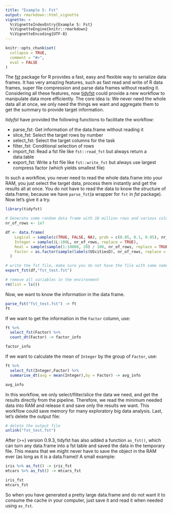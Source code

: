 ---
title: "Example 5: Fst"
output: rmarkdown::html_vignette
vignette: >
  %\VignetteIndexEntry{Example 5: Fst}
  %\VignetteEngine{knitr::rmarkdown}
  %\VignetteEncoding{UTF-8}
---

```{r, include = FALSE}
knitr::opts_chunk$set(
  collapse = TRUE,
  comment = "#>",
  eval = FALSE
)
```
 
 The [fst](https://github.com/fstpackage/fst) package for R provides a fast, easy and flexible way to serialize data frames. It has very amazing features, such as fast read and write of R data frames, super file compression and parse data frames without reading it. Considering all these features, now [tidyfst](https://github.com/hope-data-science/tidyfst) could provide a new workflow to manipulate data more efficiently. The core idea is: We never need the whole data all at once, we only need the things we want and aggregate them to get the summary to provide target information. 
 
 *tidyfst* have provided the following functions to facilitate the workflow:
 
- parse_fst: Get information of the data.frame without reading it
- slice_fst: Select the target rows by number
- select_fst: Select the target columns for the task
- filter_fst: Conditional selection of rows
- import_fst: Read a fst file like `fst::read_fst` but always return a data.table
- export_fst: Write a fst file like `fst::write_fst` but always use largest compress factor (which yields smallest file)  

In such a workflow, you never need to read the whole data.frame into your RAM, you just select the target data, process them instantly and get the results all at once. You do not have to read the data to know the structure of data.frame, because we have `parse_fst`(a wrapper for `fst` in *fst* package). Now let's give it a try.
```{r setup}
library(tidyfst)

# Generate some random data frame with 10 million rows and various column types
nr_of_rows <- 1e7

df <- data.frame(
    Logical = sample(c(TRUE, FALSE, NA), prob = c(0.85, 0.1, 0.05), nr_of_rows, replace = TRUE),
    Integer = sample(1L:100L, nr_of_rows, replace = TRUE),
    Real = sample(sample(1:10000, 20) / 100, nr_of_rows, replace = TRUE),
    Factor = as.factor(sample(labels(UScitiesD), nr_of_rows, replace = TRUE))
  )

# write the fst file, make sure you do not have the file with same name in the directory
export_fst(df,"fst_test.fst")

# remove all variables in the environment
rm(list = ls())
```
 Now, we want to know the information in the data frame.
```{r}
parse_fst("fst_test.fst") -> ft
ft
```
 If we want to get the information in the `Factor` column, use:
```{r}
ft %>% 
  select_fst(Factor) %>% 
  count_dt(Factor) -> factor_info

factor_info
```
 If we want to calculate the mean of `Integer` by the group of `Factor`, use:
```{r}
ft %>% 
  select_fst(Integer,Factor) %>% 
  summarise_dt(avg = mean(Integer),by = Factor) -> avg_info

avg_info

```
 In this workflow, we only select/filter/slice the data we need, and get the results directly from the pipeline. Therefore, we read the minimum needed data into RAM and release it and save only the results we want. This workflow could save memory for many exploratory big data analysis.
 Last, let's delete the output file:
```{r}
# delete the output file
unlink("fst_test.fst")
```
 After (>=) version 0.9.3, tidyfst has also added a function `as_fst()`, which can turn any data.frame into a fst table and saved the data in the temporary file. This means that we might never have to save the object in the RAM ever (as long as it is a data.frame)! A small example:
```{r}
iris %>% as_fst() -> iris_fst
mtcars %>% as_fst() -> mtcars_fst

iris_fst
mtcars_fst
```
 So when you have generated a pretty large data.frame and do not want it to consume the cache in your computer, just save it and read it when needed using `as_fst`.
 
 
 

